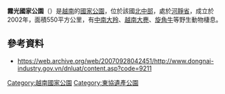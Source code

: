 
{{Multiple issues|
{{Expand language|1=vi|time=2021-04-08T23:45:06+00:00}}
{{Citation style|time=2021-04-08T23:45:06+00:00}}
}}
{{coord|18|17|30|N|105|24|30|E|display=title}}

'''霧光國家公園'''（{{lang-vi|Vườn quốc gia Vũ Quang}}）是[[越南|越南]]的[[國家公園|國家公園]]，位於該國[[北中部|北中部]]，處於[[河靜省|河靜省]]，成立於2002年，面積550平方公里，有[[中南大羚|中南大羚]]、[[越南大麂|越南大麂]]、[[旋角牛|旋角牛]]等野生動物棲息。

==參考資料==
* https://web.archive.org/web/20070928042451/http://www.dongnai-industry.gov.vn/dnluat/content.asp?code=9211
{{越南國家公園}}
{{東協遺產公園}}
{{Vietnam-geo-stub}}
[[Category:越南國家公園|Category:越南國家公園]]
[[Category:東協遺產公園|Category:東協遺產公園]]
